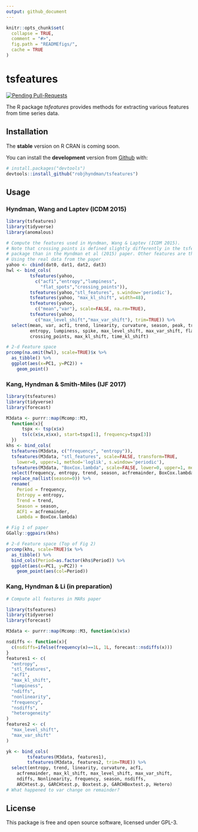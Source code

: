 ```yaml
---
output: github_document
---
```


<!-- README.md is generated from README.Rmd. Please edit that file -->

```r
knitr::opts_chunk$set(
  collapse = TRUE,
  comment = "#>",
  fig.path = "READMEfigs/",
  cache = TRUE
)
```

# tsfeatures

[![Pending Pull-Requests](http://githubbadges.herokuapp.com/robjhyndman/tsfeatures/pulls.svg?style=flat)](https://github.com/robjhyndman/tsfeatures/pulls)

The R package *tsfeatures* provides methods for extracting various features from time series data.

## Installation

The **stable** version on R CRAN is coming soon.

You can install the **development** version from [Github](https://github.com/robjhyndman/tsfeatures) with:

```r
# install.packages("devtools")
devtools::install_github("robjhyndman/tsfeatures")
```

## Usage

### Hyndman, Wang and Laptev (ICDM 2015)

```r
library(tsfeatures)
library(tidyverse)
library(anomalous)

# Compute the features used in Hyndman, Wang & Laptev (ICDM 2015).
# Note that crossing_points is defined slightly differently in the tsfeatures
# package than in the Hyndman et al (2015) paper. Other features are the same.
# Using the real data from the paper
yahoo <- cbind(dat0, dat1, dat2, dat3)
hwl <- bind_cols(
         tsfeatures(yahoo,
           c("acf1","entropy","lumpiness",
             "flat_spots","crossing_points")),
         tsfeatures(yahoo,"stl_features", s.window='periodic'),
         tsfeatures(yahoo, "max_kl_shift", width=48),
         tsfeatures(yahoo,
           c("mean","var"), scale=FALSE, na.rm=TRUE),
         tsfeatures(yahoo,
           c("max_level_shift","max_var_shift"), trim=TRUE)) %>%
  select(mean, var, acf1, trend, linearity, curvature, season, peak, trough,
         entropy, lumpiness, spike, max_level_shift, max_var_shift, flat_spots,
         crossing_points, max_kl_shift, time_kl_shift)
```

```r
# 2-d Feature space
prcomp(na.omit(hwl), scale=TRUE)$x %>% 
  as_tibble() %>%
  ggplot(aes(x=PC1, y=PC2)) +
    geom_point()
```

### Kang, Hyndman & Smith-Miles (IJF 2017)

```r
library(tsfeatures)
library(tidyverse)
library(forecast)

M3data <- purrr::map(Mcomp::M3, 
  function(x){
      tspx <- tsp(x$x)
      ts(c(x$x,x$xx), start=tspx[1], frequency=tspx[3])
  })
khs <- bind_cols(
  tsfeatures(M3data, c("frequency", "entropy")),
  tsfeatures(M3data, "stl_features", scale=FALSE, transform=TRUE, 
    lower=0, upper=1, method='loglik', s.window='periodic'),
  tsfeatures(M3data, "BoxCox.lambda", scale=FALSE, lower=0, upper=1, method="loglik")) %>% 
  select(frequency, entropy, trend, season, acfremainder, BoxCox.lambda) %>%
  replace_na(list(season=0)) %>%
  rename(
    Period = frequency,
    Entropy = entropy,
    Trend = trend,
    Season = season,
    ACF1 = acfremainder,
    Lambda = BoxCox.lambda)
```

```r
# Fig 1 of paper
GGally::ggpairs(khs)

# 2-d Feature space (Top of Fig 2)
prcomp(khs, scale=TRUE)$x %>%
  as_tibble() %>%
  bind_cols(Period=as.factor(khs$Period)) %>%
  ggplot(aes(x=PC1, y=PC2)) +
    geom_point(aes(col=Period))
```

### Kang, Hyndman & Li (in preparation)

```r
# Compute all features in MARs paper

library(tsfeatures)
library(tidyverse)
library(forecast)

M3data <- purrr::map(Mcomp::M3, function(x)x$x)

nsdiffs <- function(x){
  c(nsdiffs=ifelse(frequency(x)==1L, 1L, forecast::nsdiffs(x)))
}
features1 <- c(
  "entropy",
  "stl_features",
  "acf1",
  "max_kl_shift",
  "lumpiness",
  "ndiffs",
  "nonlinearity",
  "frequency",
  "nsdiffs",
  "heterogeneity"
)
features2 <- c(  
  "max_level_shift",
  "max_var_shift"
)

yk <- bind_cols(
        tsfeatures(M3data, features1),
        tsfeatures(M3data, features2, trim=TRUE)) %>% 
  select(entropy, trend, linearity, curvature, acf1,
    acfremainder, max_kl_shift, max_level_shift, max_var_shift, 
    ndiffs, Nonlinearity, frequency, season, nsdiffs,
    ARCHtest.p, GARCHtest.p, Boxtest.p, GARCHBoxtest.p, Hetero)
# What happened to var change on remainder?
```

## License

This package is free and open source software, licensed under GPL-3.
